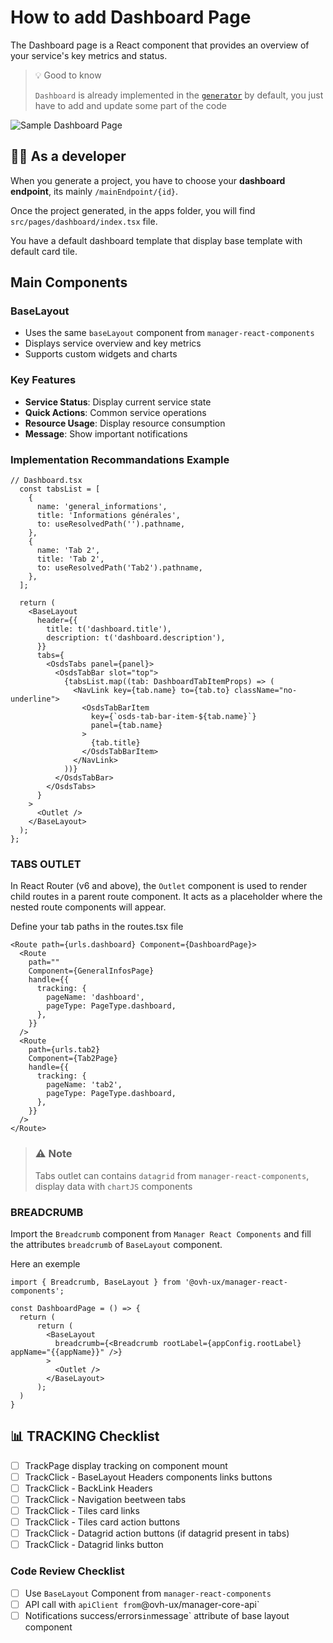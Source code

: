 
<Meta title="Guidelines/React Templates/Dashboard page" />

# How to add Dashboard Page

The Dashboard page is a React component that provides an overview of your service's key metrics and status.

> 💡 Good to know
>
> `Dashboard` is already implemented in the [`generator`](https://github.com/ovh/manager/tree/master/packages/manager/core/generator) by default, you just have to add and update some part of the code

<img src={dashboardOverviewImg} alt="Sample Dashboard Page" />

## 👨‍💻 As a developer

When you generate a project, you have to choose your **dashboard endpoint**, its mainly `/mainEndpoint/{id}`.

Once the project generated, in the apps folder, you will find `src/pages/dashboard/index.tsx` file.

You have a default dashboard template that display base template with default card tile.

## Main Components

### BaseLayout

- Uses the same `baseLayout` component from `manager-react-components`
- Displays service overview and key metrics
- Supports custom widgets and charts

### Key Features

- **Service Status**: Display current service state
- **Quick Actions**: Common service operations
- **Resource Usage**: Display resource consumption
- **Message**: Show important notifications

### Implementation Recommandations Example

```tsx
// Dashboard.tsx
  const tabsList = [
    {
      name: 'general_informations',
      title: 'Informations générales',
      to: useResolvedPath('').pathname,
    },
    {
      name: 'Tab 2',
      title: 'Tab 2',
      to: useResolvedPath('Tab2').pathname,
    },
  ];

  return (
    <BaseLayout
      header={{
        title: t('dashboard.title'),
        description: t('dashboard.description'),
      }}
      tabs={
        <OsdsTabs panel={panel}>
          <OsdsTabBar slot="top">
            {tabsList.map((tab: DashboardTabItemProps) => (
              <NavLink key={tab.name} to={tab.to} className="no-underline">
                <OsdsTabBarItem
                  key={`osds-tab-bar-item-${tab.name}`}
                  panel={tab.name}
                >
                  {tab.title}
                </OsdsTabBarItem>
              </NavLink>
            ))}
          </OsdsTabBar>
        </OsdsTabs>
      }
    >
      <Outlet />
    </BaseLayout>
  );
};
```

### TABS OUTLET

In React Router (v6 and above), the `Outlet` component is used to render child routes in a parent route component. It acts as a placeholder where the nested route components will appear.

Define your tab paths in the routes.tsx file

```tsx
<Route path={urls.dashboard} Component={DashboardPage}>
  <Route
    path=""
    Component={GeneralInfosPage}
    handle={{
      tracking: {
        pageName: 'dashboard',
        pageType: PageType.dashboard,
      },
    }}
  />
  <Route
    path={urls.tab2}
    Component={Tab2Page}
    handle={{
      tracking: {
        pageName: 'tab2',
        pageType: PageType.dashboard,
      },
    }}
  />
</Route>
```

> ### ⚠️ Note
>
> Tabs outlet can contains `datagrid` from `manager-react-components`, display data with `chartJS` components

### BREADCRUMB

Import the `Breadcrumb` component from `Manager React Components` and fill the attributes `breadcrumb` of `BaseLayout` component.

Here an exemple

```tsx
import { Breadcrumb, BaseLayout } from '@ovh-ux/manager-react-components';

const DashboardPage = () => {
  return (
      return (
        <BaseLayout
          breadcrumb={<Breadcrumb rootLabel={appConfig.rootLabel} appName="{{appName}}" />}
        >
          <Outlet />
        </BaseLayout>
      );
  )
}
```

## 📊 TRACKING Checklist

- [ ] TrackPage display tracking on component mount
- [ ] TrackClick - BaseLayout Headers components links buttons
- [ ] TrackClick - BackLink Headers
- [ ] TrackClick - Navigation beetween tabs
- [ ] TrackClick - Tiles card links
- [ ] TrackClick - Tiles card action buttons
- [ ] TrackClick - Datagrid action buttons (if datagrid present in tabs)
- [ ] TrackClick - Datagrid links button

### Code Review Checklist

- [ ] Use `BaseLayout` Component from `manager-react-components`
- [ ] API call with `apiClient from`@ovh-ux/manager-core-api`
- [ ] Notifications success/errors`in`message` attribute of base layout component
